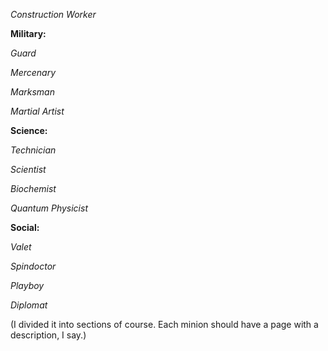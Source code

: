 ''Construction Worker''



'''Military:'''



''Guard''


''Mercenary''


''Marksman''


''Martial Artist''



'''Science:'''



''Technician''


''Scientist''


''Biochemist''


''Quantum Physicist''



'''Social:'''


''Valet''


''Spindoctor''


''Playboy''


''Diplomat''



(I divided it into sections of course. Each minion should have a page with a description, I say.)